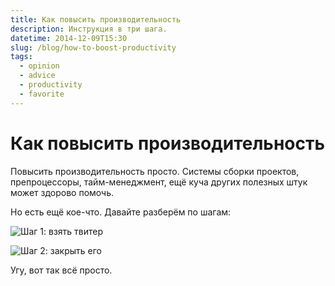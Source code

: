 ```yaml
---
title: Как повысить производительность
description: Инструкция в три шага.
datetime: 2014-12-09T15:30
slug: /blog/how-to-boost-productivity
tags:
  - opinion
  - advice
  - productivity
  - favorite
---
```


# Как повысить производительность

Повысить производительность просто. Системы сборки проектов, препроцессоры, тайм-менеджмент, ещё куча других полезных штук может здорово помочь.

Но есть ещё кое-что. Давайте разберём по шагам:

![Шаг 1: взять твитер](/img/blog/step1.png)

![Шаг 2: закрыть его](/img/blog/step2.png)

Угу, вот так всё просто.
